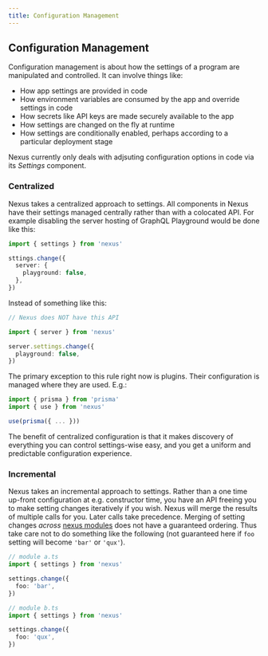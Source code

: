 ```yaml
---
title: Configuration Management
---
```


## Configuration Management

Configuration management is about how the settings of a program are manipulated and controlled. It can involve things like:

- How app settings are provided in code
- How environment variables are consumed by the app and override settings in code
- How secrets like API keys are made securely available to the app
- How settings are changed on the fly at runtime
- How settings are conditionally enabled, perhaps according to a particular deployment stage

Nexus currently only deals with adjsuting configuration options in code via its _Settings_ component.

### Centralized

Nexus takes a centralized approach to settings. All components in Nexus have their settings managed centrally rather than with a colocated API. For example disabling the server hosting of GraphQL Playground would be done like this:

```ts
import { settings } from 'nexus'

sttings.change({
  server: {
    playground: false,
  },
})
```

Instead of something like this:

```ts
// Nexus does NOT have this API

import { server } from 'nexus'

server.settings.change({
  playground: false,
})
```

The primary exception to this rule right now is plugins. Their configuration is managed where they are used. E.g.:

```ts
import { prisma } from 'prisma'
import { use } from 'nexus'

use(prisma({ ... }))
```

The benefit of centralized configuration is that it makes discovery of everything you can control settings-wise easy, and you get a uniform and predictable configuration experience.

### Incremental

Nexus takes an incremental approach to settings. Rather than a one time up-front configuration at e.g. constructor time, you have an API freeing you to make setting changes iteratively if you wish. Nexus will merge the results of multiple calls for you. Later calls take precedence. Merging of setting changes _across_ [nexus modules](/guides/project-layout#nexus-modules) does not have a guaranteed ordering. Thus take care not to do something like the following (not guaranteed here if `foo` setting will become `'bar'` or `'qux'`).

```ts
// module a.ts
import { settings } from 'nexus'

settings.change({
  foo: 'bar',
})
```

```ts
// module b.ts
import { settings } from 'nexus'

settings.change({
  foo: 'qux',
})
```
